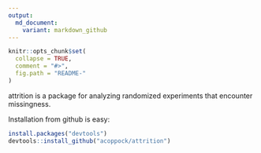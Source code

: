 ```yaml
---
output:
  md_document:
    variant: markdown_github
---
```


<!-- README.md is generated from README.Rmd. Please edit that file -->

```r
knitr::opts_chunk$set(
  collapse = TRUE,
  comment = "#>",
  fig.path = "README-"
)
```

attrition is a package for analyzing randomized experiments that encounter missingness.

Installation from github is easy:
```r
install.packages("devtools")
devtools::install_github("acoppock/attrition")
```
